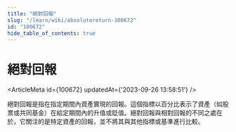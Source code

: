 ```yaml
---
title: "絕對回報"
slug: "/learn/wiki/absolutereturn-100672"
id: "100672"
hide_table_of_contents: true
---
```



# 絕對回報

<ArticleMeta id={100672} updatedAt={'2023-09-26 13:58:51'} />
<div className='border-solid border-b border-t-0 my-4 border-[var(--ifm-color-gray-300)]' />

絕對回報是指在指定期間內資產實現的回報。這個指標以百分比表示了資產（如股票或共同基金）在給定期間內的升值或貶值。絕對回報與相對回報的不同之處在於，它關注的是特定資產的回報，並不將其與其他指標或基準進行比較。
